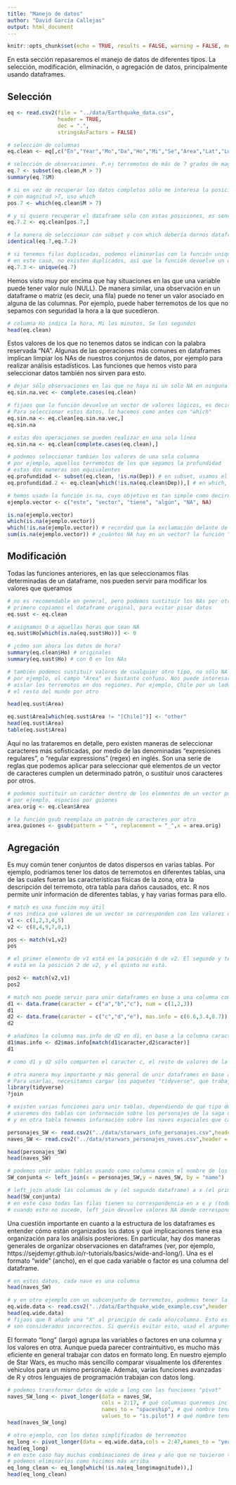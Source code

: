 ```yaml
---
title: "Manejo de datos"
author: "David García Callejas"
output: html_document
---
```


```r
knitr::opts_chunk$set(echo = TRUE, results = FALSE, warning = FALSE, message = FALSE)
```

En esta sección repasaremos el manejo de datos de diferentes tipos. La selección, modificación, eliminación, o agregación de datos, principalmente usando dataframes. 

## Selección

```r
eq <- read.csv2(file = "../data/Earthquake_data.csv",
                header = TRUE,
                dec = ".",
                stringsAsFactors = FALSE)

# selección de columnas
eq.clean <- eq[,c("En","Year","Mo","Da","Ho","Mi","Se","Area","Lat","Lon","Dep","M")]

# selección de observaciones. P.ej terremotos de más de 7 grados de magnitud
eq.7 <- subset(eq.clean,M > 7)
summary(eq.7$M)

# si en vez de recuperar los datos completos sólo me interesa la posición de las observaciones
# con magnitud >7, uso which
pos.7 <- which(eq.clean$M > 7)

# y si quiero recuperar el dataframe sólo con estas posiciones, es sencillo
eq.7.2 <- eq.clean[pos.7,]

# la manera de seleccionar con subset y con which debería darnos dataframes equivalentes
identical(eq.7,eq.7.2)

# si tenemos filas duplicadas, podemos eliminarlas con la función unique
# en este caso, no existen duplicados, así que la función devuelve un dataframe igual al original
eq.7.3 <- unique(eq.7)
```

Hemos visto muy por encima que hay situaciones en las que una variable puede tener valor nulo (NULL). De manera similar, una observación en un dataframe o matriz (es decir, una fila) puede no tener un valor asociado en alguna de las columnas. Por ejemplo, puede haber terremotos de los que no sepamos con seguridad la hora a la que sucedieron.

```r
# columna Ho indica la hora, Mi los minutos, Se los segundos
head(eq.clean)
```

Estos valores de los que no tenemos datos se indican con la palabra reservada "NA". Algunas de las operaciones más comunes en dataframes implican limpiar los NAs de nuestros conjuntos de datos, por ejemplo para realizar análisis estadísticos. Las funciones que hemos visto para seleccionar datos también nos sirven para esto.

```r
# dejar sólo observaciones en las que no haya ni un solo NA en ninguna columna
eq.sin.na.vec <- complete.cases(eq.clean)

# fijaos que la función devuelve un vector de valores lógicos, es decir, un valor TRUE o FALSE por cada fila de nuestros datos. 
# Para seleccionar estos datos, lo hacemos como antes con "which"
eq.sin.na <- eq.clean[eq.sin.na.vec,]
eq.sin.na

# estas dos operaciones se pueden realizar en una sola línea
eq.sin.na <- eq.clean[complete.cases(eq.clean),]

# podemos seleccionar también los valores de una sola columna
# por ejemplo, aquellos terremotos de los que sepamos la profundidad
# estas dos maneras son equivalentes
eq.profundidad <- subset(eq.clean, !is.na(Dep)) # en subset, usamos el nombre de la columna directamente
eq.profundidad.2 <- eq.clean[which(!is.na(eq.clean$Dep)),] # en which, necesitamos especificar dataframe$columna

# hemos usado la función is.na, cuyo objetivo es tan simple como decirnos qué elementos de un vector son NA.
ejemplo.vector <- c("este", "vector", "tiene", "algún", "NA", NA)

is.na(ejemplo.vector)
which(is.na(ejemplo.vector))
which(!is.na(ejemplo.vector)) # recordad que la exclamación delante de una condición lógica es la negación de esa condición
sum(is.na(ejemplo.vector)) # ¿cuántos NA hay en un vector? la función "sum" también funciona con vectores lógicos
```

## Modificación

Todas las funciones anteriores, en las que seleccionamos filas determinadas de un dataframe, nos pueden servir para modificar los valores que queramos

```r
# no es recomendable en general, pero podemos sustituir los NAs por otros valores.
# primero copiamos el dataframe original, para evitar pisar datos
eq.sust <- eq.clean

# asignamos 0 a aquellas horas que sean NA
eq.sust$Ho[which(is.na(eq.sust$Ho))] <- 0

# ¿cómo son ahora los datos de hora?
summary(eq.clean$Ho) # originales
summary(eq.sust$Ho) # con 0 en los NAs

# también podemos sustituir valores de cualquier otro tipo, no sólo NA
# por ejemplo, el campo "Area" es bastante confuso. Nos puede interesar
# aislar los terremotos en dos regiones. Por ejemplo, Chile por un lado y 
# el resto del mundo por otro

head(eq.sust$Area)

eq.sust$Area[which(eq.sust$Area != "[Chile]")] <- "other"
head(eq.sust$Area)
table(eq.sust$Area)
```

Aquí no las trataremos en detalle, pero existen maneras de seleccionar caracteres más sofisticadas, por medio
de las denominadas "expresiones regulares", o "regular expressions" (regex) en inglés. Son una serie de reglas que podemos aplicar 
para seleccionar qué elementos de un vector de caracteres cumplen un determinado patrón, o sustituir unos caracteres por otros.

```r
# podemos sustituir un carácter dentro de los elementos de un vector por cualquier otro carácter
# por ejemplo, espacios por guiones
area.orig <- eq.clean$Area

# la función gsub reemplaza un patrón de caracteres por otro
area.guiones <- gsub(pattern = " ", replacement = "_",x = area.orig)
```

## Agregación

Es muy común tener conjuntos de datos dispersos en varias tablas. Por ejemplo, podríamos tener los datos de terremotos en diferentes tablas, 
una de las cuales fueran las características físicas de la zona, otra la descripción del terremoto, otra tabla para daños causados, etc.
R nos permite unir información de diferentes tablas, y hay varias formas para ello. 

```r

# match es una función muy útil
# nos indica qué valores de un vector se corresponden con los valores de un segundo vector
v1 <- c(1,2,3,4,5)
v2 <- c(8,4,9,7,0,1)

pos <- match(v1,v2)
pos

# el primer elemento de v1 está en la posición 6 de v2. El segundo y tercero no están (NA), el cuarto 
# está en la posición 2 de v2, y el quinto no está.

pos2 <- match(v2,v1)
pos2

# match nos puede servir para unir dataframes en base a una columna común
d1 <- data.frame(caracter = c("a","b","c"), num = c(1,2,3))
d1
d2 <- data.frame(caracter = c("c","d","e"), mas.info = c(6.6,3.4,8.7))
d2

# añadimos la columna mas.info de d2 en d1, en base a la columna caracter que comparten.
d1$mas.info <- d2$mas.info[match(d1$caracter,d2$caracter)]
d1

# como d1 y d2 sólo comparten el caracter c, el resto de valores de la columna mas.info se asignan NA.

# otra manera muy importante y más general de unir dataframes en base a columnas comunes es la familia de funciones "join".
# Para usarlas, necesitamos cargar los paquetes "tidyverse", que trabajaremos bastante en el resto de sesiones.
library(tidyverse)
?join

# existen varias funciones para unir tablas, dependiendo de qué tipo de unión necesitamos. Por ahora veremos un ejemplo de left_join
# usaremos dos tablas con información sobre los personajes de la saga de Star Wars. En una tabla tenemos datos físicos de cada personaje,
# y en otra tabla tenemos información sobre las naves espaciales que cada personaje conduce.

personajes_SW <- read.csv2("../data/starwars_info_personajes.csv",header = TRUE,stringsAsFactors = FALSE)
naves_SW <- read.csv2("../data/starwars_personajes_naves.csv",header = TRUE,stringsAsFactors = FALSE)

head(personajes_SW)
head(naves_SW)

# podemos unir ambas tablas usando como columna común el nombre de los personajes.
SW_conjunta <- left_join(x = personajes_SW,y = naves_SW, by = "name")

# left_join añade las columnas de y (el segundo dataframe) a x (el primero). 
head(SW_conjunta)
# en este caso todas las filas tienen su correspondencia en x e y (todos los nombres de x están en y, y viceversa).
# cuando esto no sucede, left_join devuelve valores NA donde corresponda.
```

Una cuestión importante en cuanto a la estructura de los dataframes es entender cómo están organizados los datos y qué implicaciones tiene
esa organización para los análisis posteriores. En particular, hay dos maneras generales de organizar observaciones en dataframes (ver, por ejemplo, https://sejdemyr.github.io/r-tutorials/basics/wide-and-long/). 
Una es el formato "wide" (ancho), en el que cada variable o factor es una columna del dataframe.

```r
# en estos datos, cada nave es una columna
head(naves_SW)

# y en otro ejemplo con un subconjunto de terremotos, podemos tener la magnitud de cada terremoto en cada Área ordenada por años
eq.wide.data <- read.csv2("../data/Earthquake_wide_example.csv",header = TRUE)
head(eq.wide.data)
# fijaos que R añade una "X" al principio de cada año/columna. Esto es porque nombres de columnas que empiecen por un número 
# son considerados incorrectos. Si queréis evitar esto, usad el argumento "check.names = FALSE" al leer los datos.

```

El formato "long" (largo) agrupa las variables o factores en una columna y los valores en otra. Aunque pueda parecer contraintuitivo, es mucho más eficiente en general trabajar con datos en formato long. En nuestro ejemplo de Star Wars, es mucho más sencillo comparar visualmente los diferentes vehículos para un mismo personaje. Además, varias funciones avanzadas de R y otros lenguajes de programación trabajan con datos long.

```r

# podemos transformar datos de wide a long con las funciones "pivot"
naves_SW_long <- pivot_longer(data = naves_SW, 
                              cols = 2:17, # qué columnas queremos incluir
                              names_to = "spaceship", # qué nombre tendrá la columna que diferencia los factores
                              values_to = "is.pilot") # qué nombre tendrá la columna de los datos en sí
head(naves_SW_long)

# otro ejemplo, con los datos simplificados de terremotos
eq_long <- pivot_longer(data = eq.wide.data,cols = 2:47,names_to = "year",values_to = "magnitude")
head(eq_long)
# en este caso hay muchas combinaciones de área y año que no tuvieron terremotos, por lo que tenemos muchos NAs.
# podemos eliminarlos como hicimos más arriba
eq_long_clean <- eq_long[which(!is.na(eq_long$magnitude)),]
head(eq_long_clean)
```

